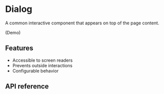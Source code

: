 # Dialog

A common interactive component that appears on top of the page content.

(Demo)

## Features

- Accessible to screen readers
- Prevents outside interactions
- Configurable behavior

## API reference
